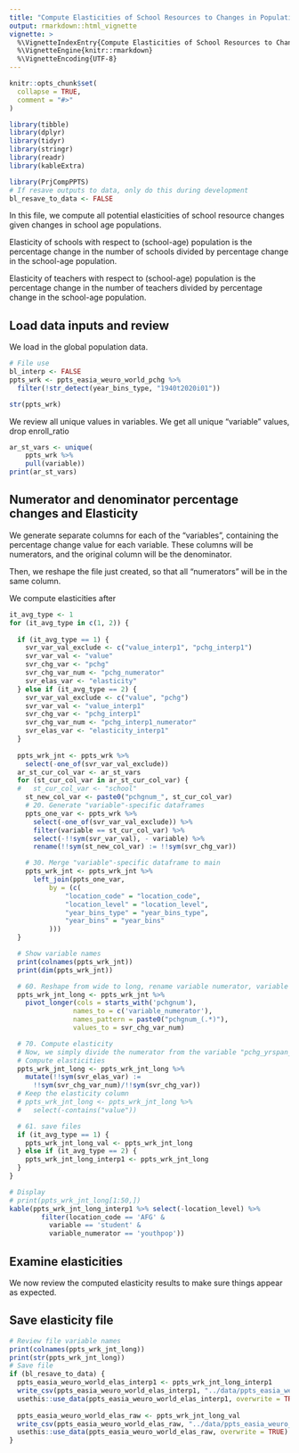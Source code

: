 ```yaml
---
title: "Compute Elasticities of School Resources to Changes in Populations"
output: rmarkdown::html_vignette
vignette: >
  %\VignetteIndexEntry{Compute Elasticities of School Resources to Changes in Populations}
  %\VignetteEngine{knitr::rmarkdown}
  %\VignetteEncoding{UTF-8}
---
```


```r
knitr::opts_chunk$set(
  collapse = TRUE,
  comment = "#>"
)
```

```r
library(tibble)
library(dplyr)
library(tidyr)
library(stringr)
library(readr)
library(kableExtra)

library(PrjCompPPTS)
# If resave outputs to data, only do this during development
bl_resave_to_data <- FALSE
```

In this file, we compute all potential elasticities of school resource changes 
given changes in school age populations. 

Elasticity of schools with respect to (school-age) population is the percentage change 
in the number of schools divided by percentage change in the school-age population.

Elasticity of teachers with respect to (school-age) population is the percentage change
in the number of teachers divided by percentage change in the school-age population.

## Load data inputs and review

We load in the global population data. 

```r
# File use
bl_interp <- FALSE
ppts_wrk <- ppts_easia_weuro_world_pchg %>% 
  filter(!str_detect(year_bins_type, "1940t2020i01"))

str(ppts_wrk)
```

We review all unique values in variables. We get all unique "variable" values, drop enroll_ratio

```r
ar_st_vars <- unique(
    ppts_wrk %>%
    pull(variable))
print(ar_st_vars)
```

## Numerator and denominator percentage changes and Elasticity

We generate separate columns for each of the "variables", containing the percentage change value for each variable. These columns will be numerators, and the original column will be the denominator. 

Then, we reshape the file just created, so that all "numerators" will be in the same column. 

We compute elasticities after 

```r
it_avg_type <- 1
for (it_avg_type in c(1, 2)) {
  
  if (it_avg_type == 1) {
    svr_var_val_exclude <- c("value_interp1", "pchg_interp1")
    svr_var_val <- "value"
    svr_chg_var <- "pchg"
    svr_chg_var_num <- "pchg_numerator"
    svr_elas_var <- "elasticity"
  } else if (it_avg_type == 2) {
    svr_var_val_exclude <- c("value", "pchg")
    svr_var_val <- "value_interp1"
    svr_chg_var <- "pchg_interp1"
    svr_chg_var_num <- "pchg_interp1_numerator"
    svr_elas_var <- "elasticity_interp1"
  }  
 
  ppts_wrk_jnt <- ppts_wrk %>% 
    select(-one_of(svr_var_val_exclude))
  ar_st_cur_col_var <- ar_st_vars
  for (st_cur_col_var in ar_st_cur_col_var) {
  #   st_cur_col_var <- "school"
    st_new_col_var <- paste0("pchgnum_", st_cur_col_var)
    # 20. Generate "variable"-specific dataframes
    ppts_one_var <- ppts_wrk %>%
      select(-one_of(svr_var_val_exclude)) %>%
      filter(variable == st_cur_col_var) %>%
      select(-!!sym(svr_var_val), - variable) %>%
      rename(!!sym(st_new_col_var) := !!sym(svr_chg_var))

    # 30. Merge "variable"-specific dataframe to main
    ppts_wrk_jnt <- ppts_wrk_jnt %>%
      left_join(ppts_one_var,
          by = (c(
              "location_code" = "location_code",
              "location_level" = "location_level",
              "year_bins_type" = "year_bins_type",
              "year_bins" = "year_bins"
          )))
  }

  # Show variable names
  print(colnames(ppts_wrk_jnt))
  print(dim(ppts_wrk_jnt))

  # 60. Reshape from wide to long, rename variable numerator, variable denominator
  ppts_wrk_jnt_long <- ppts_wrk_jnt %>% 
    pivot_longer(cols = starts_with('pchgnum'),
                names_to = c('variable_numerator'),
                names_pattern = paste0("pchgnum_(.*)"),
                values_to = svr_chg_var_num)

  # 70. Compute elasticity
  # Now, we simply divide the numerator from the variable "pchg_yrspan_interp1_numerator" by the values in "pchg_yrspan_interp1", which is the denominator. 
  # Compute elasticities
  ppts_wrk_jnt_long <- ppts_wrk_jnt_long %>%
    mutate(!!sym(svr_elas_var) :=   
      !!sym(svr_chg_var_num)/!!sym(svr_chg_var))
  # Keep the elasticity column 
  # ppts_wrk_jnt_long <- ppts_wrk_jnt_long %>% 
  #   select(-contains("value"))

  # 61. save files 
  if (it_avg_type == 1) {
    ppts_wrk_jnt_long_val <- ppts_wrk_jnt_long
  } else if (it_avg_type == 2) {
    ppts_wrk_jnt_long_interp1 <- ppts_wrk_jnt_long
  }  
}

# Display
# print(ppts_wrk_jnt_long[1:50,])
kable(ppts_wrk_jnt_long_interp1 %>% select(-location_level) %>%
        filter(location_code == 'AFG' & 
          variable == 'student' & 
          variable_numerator == 'youthpop'))
```

## Examine elasticities 

We now review the computed elasticity results to make sure things appear as expected. 

## Save elasticity file 

```r
# Review file variable names
print(colnames(ppts_wrk_jnt_long))
print(str(ppts_wrk_jnt_long))
# Save file
if (bl_resave_to_data) {
  ppts_easia_weuro_world_elas_interp1 <- ppts_wrk_jnt_long_interp1
  write_csv(ppts_easia_weuro_world_elas_interp1, "../data/ppts_easia_weuro_world_elas_interp1.csv")
  usethis::use_data(ppts_easia_weuro_world_elas_interp1, overwrite = TRUE)
  
  ppts_easia_weuro_world_elas_raw <- ppts_wrk_jnt_long_val
  write_csv(ppts_easia_weuro_world_elas_raw, "../data/ppts_easia_weuro_world_elas_raw.csv")
  usethis::use_data(ppts_easia_weuro_world_elas_raw, overwrite = TRUE)
}
```
